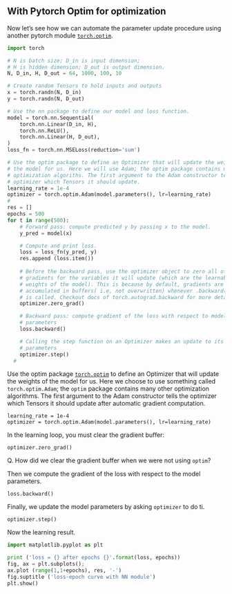 
## With Pytorch Optim for optimization

Now let's see how we can automate the parameter update procedure using another pytorch module [`torch.optim`](https://pytorch.org/docs/stable/optim.html).

```python
import torch

# N is batch size; D_in is input dimension;
# H is hidden dimension; D_out is output dimension.
N, D_in, H, D_out = 64, 1000, 100, 10

# Create random Tensors to hold inputs and outputs
x = torch.randn(N, D_in)
y = torch.randn(N, D_out)

# Use the nn package to define our model and loss function.
model = torch.nn.Sequential(
    torch.nn.Linear(D_in, H),
    torch.nn.ReLU(),
    torch.nn.Linear(H, D_out),
)
loss_fn = torch.nn.MSELoss(reduction='sum')

# Use the optim package to define an Optimizer that will update the weights of
# the model for us. Here we will use Adam; the optim package contains many other
# optimization algoriths. The first argument to the Adam constructor tells the
# optimizer which Tensors it should update.
learning_rate = 1e-4
optimizer = torch.optim.Adam(model.parameters(), lr=learning_rate)
#
res = []
epochs = 500
for t in range(500):
    # Forward pass: compute predicted y by passing x to the model.
    y_pred = model(x)

    # Compute and print loss.
    loss = loss_fn(y_pred, y)
    res.append (loss.item())
    
    # Before the backward pass, use the optimizer object to zero all of the
    # gradients for the variables it will update (which are the learnable
    # weights of the model). This is because by default, gradients are
    # accumulated in buffers( i.e, not overwritten) whenever .backward()
    # is called. Checkout docs of torch.autograd.backward for more details.
    optimizer.zero_grad()

    # Backward pass: compute gradient of the loss with respect to model
    # parameters
    loss.backward()

    # Calling the step function on an Optimizer makes an update to its
    # parameters
    optimizer.step()
  #
```

Use the optim package [`torch.optim`](https://pytorch.org/docs/stable/optim.html) to define an Optimizer that will update the weights of
the model for us. Here we choose to use something called `torch.optim.Adam`; the `optim` package contains many other optimization algorithms. The first argument to the Adam constructor tells the
optimizer which Tensors it should update after automatic gradient computation.
```
learning_rate = 1e-4
optimizer = torch.optim.Adam(model.parameters(), lr=learning_rate)
```

In the learning loop, you must clear the gradient buffer:
```
optimizer.zero_grad()
```
Q. How did we clear the gradient buffer when we were not using `optim`?

Then we compute the gradient of the loss with respect to the model parameters.
```
loss.backward()
```

Finally, we update the model parameters by asking `optimizer` to do ti.
```
optimizer.step()
```

Now the learning result.
```python
import matplotlib.pyplot as plt

print ('loss = {} after epochs {}'.format(loss, epochs))
fig, ax = plt.subplots();
ax.plot (range(1,1+epochs), res, '-')
fig.suptitle ('loss-epoch curve with NN module')
plt.show()
```


